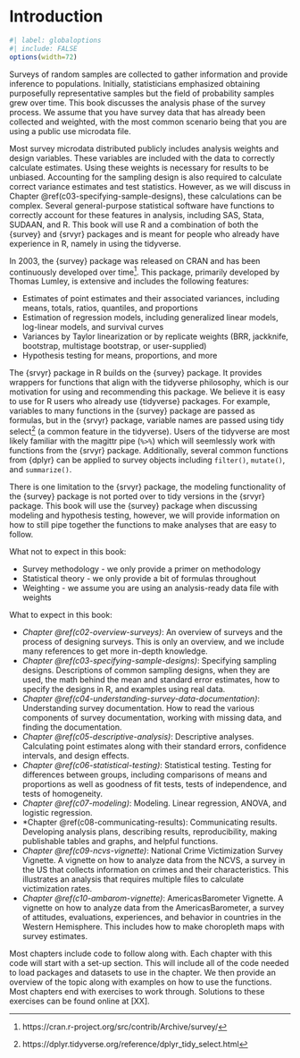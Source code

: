\mainmatter

# Introduction {#c01-intro}

<!-- author review -->

```r
#| label: globaloptions
#| include: FALSE
options(width=72)
```

Surveys of random samples are collected to gather information and provide inference to populations. Initially, statisticians emphasized obtaining purposefully representative samples but the field of probability samples grew over time. This book discusses the analysis phase of the survey process. We assume that you have survey data that has already been collected and weighted, with the most common scenario being that you are using a public use microdata file.

Most survey microdata distributed publicly includes analysis weights and design variables. These variables are included with the data to correctly calculate estimates. Using these weights is necessary for results to be unbiased. Accounting for the sampling design is also required to calculate correct variance estimates and test statistics. However, as we will discuss in Chapter \@ref(c03-specifying-sample-designs), these calculations can be complex. Several general-purpose statistical software have functions to correctly account for these features in analysis, including SAS, Stata, SUDAAN, and R. This book will use R and a combination of both the {survey} and {srvyr} packages and is meant for people who already have experience in R, namely in using the tidyverse.

In 2003, the {survey} package was released on CRAN and has been continuously developed over time^[https://cran.r-project.org/src/contrib/Archive/survey/]. This package, primarily developed by Thomas Lumley, is extensive and includes the following features:

- Estimates of point estimates and their associated variances, including means, totals, ratios, quantiles, and proportions
- Estimation of regression models, including generalized linear models, log-linear models, and survival curves
- Variances by Taylor linearization or by replicate weights (BRR, jackknife, bootstrap, multistage bootstrap, or user-supplied)
- Hypothesis testing for means, proportions, and more

The {srvyr} package in R builds on the {survey} package. It provides wrappers for functions that align with the tidyverse philosophy, which is our motivation for using and recommending this package. We believe it is easy to use for R users who already use {tidyverse} packages. For example, variables to many functions in the {survey} package are passed as formulas, but in the {srvyr} package, variable names are passed using tidy select^[https://dplyr.tidyverse.org/reference/dplyr_tidy_select.html] (a common feature in the tidyverse). Users of the tidyverse are most likely familiar with the magittr pipe (`%>%`) which will seemlessly work with functions from the {srvyr} package. Additionally, several common functions from {dplyr} can be applied to survey objects including `filter()`, `mutate()`, and `summarize()`. 

There is one limitation to the {srvyr} package, the modeling functionality of the {survey} package is not ported over to tidy versions in the {srvyr} package. This book will use the {survey} package when discussing modeling and hypothesis testing, however, we will provide information on how to still pipe together the functions to make analyses that are easy to follow.

What not to expect in this book:

- Survey methodology - we only provide a primer on methodology
- Statistical theory - we only provide a bit of formulas throughout
- Weighting - we assume you are using an analysis-ready data file with weights

What to expect in this book:

- *Chapter \@ref(c02-overview-surveys)*: An overview of surveys and the process of designing surveys. This is only an overview, and we include many references to get more in-depth knowledge.
- *Chapter \@ref(c03-specifying-sample-designs)*: Specifying sampling designs. Descriptions of common sampling designs, when they are used, the math behind the mean and standard error estimates, how to specify the designs in R, and examples using real data.
- *Chapter \@ref(c04-understanding-survey-data-documentation)*: Understanding survey documentation. How to read the various components of survey documentation, working with missing data, and finding the documentation.
- *Chapter \@ref(c05-descriptive-analysis)*: Descriptive analyses. Calculating point estimates along with their standard errors, confidence intervals, and design effects.
- *Chapter \@ref(c06-statistical-testing)*: Statistical testing. Testing for differences between groups, including comparisons of means and proportions as well as goodness of fit tests, tests of independence, and tests of homogeneity.
- *Chapter \@ref(c07-modeling)*: Modeling. Linear regression, ANOVA, and logistic regression.
- *Chapter \@ref(c08-communicating-results): Communicating results. Developing analysis plans, describing results, reproducibility, making publishable tables and graphs, and helpful functions.
- *Chapter \@ref(c09-ncvs-vignette)*: National Crime Victimization Survey Vignette. A vignette on how to analyze data from the NCVS, a survey in the US that collects information on crimes and their characteristics. This illustrates an analysis that requires multiple files to calculate victimization rates.
- *Chapter \@ref(c10-ambarom-vignette)*: AmericasBarometer Vignette. A vignette on how to analyze data from the AmericasBarometer, a survey of attitudes, evaluations, experiences, and behavior in countries in the Western Hemisphere. This includes how to make choropleth maps with survey estimates.

Most chapters include code to follow along with.  Each chapter with this code will start with a set-up section.  This will include all of the code needed to load packages and datasets to use in the chapter.  We then provide an overview of the topic along with examples on how to use the functions.  Most chapters end with exercises to work through.  Solutions to these exercises can be found online at [XX].
